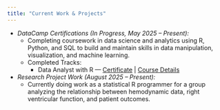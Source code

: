 ```yaml
---
title: "Current Work & Projects"
---
```


- *DataCamp Certifications (In Progress, May 2025 – Present):*  
  - Completing coursework in data science and analytics using R, Python, and SQL to build and maintain skills in data manipulation, visualization, and machine learning.
  - Completed Tracks:
    - Data Analyst with R — <a href="https://www.datacamp.com/statement-of-accomplishment/track/e3a37520d0eb121ff9858341b2d5786d8539018d?raw=1" target="_blank">Certificate</a> | <a href="https://www.datacamp.com/completed/statement-of-accomplishment/track/e3a37520d0eb121ff9858341b2d5786d8539018d" target="_blank">Course Details</a>
    
    

- *Research Project Work (August 2025 – Present):*
  - Currently doing work as a statistical R programmer for a group analyzing the relationship between hemodynamic data, right ventricular function, and patient outcomes.

